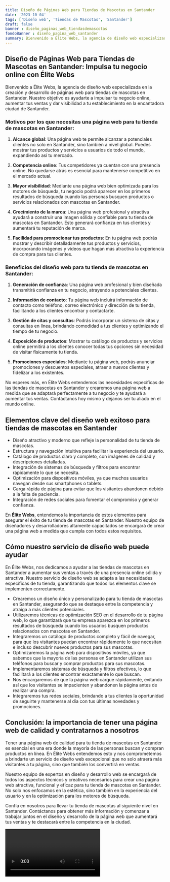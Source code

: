 ```yaml
---
title: Diseño de Páginas Web para Tiendas de Mascotas en Santander
date: '2023-10-04'
tags: ['Diseño web', 'Tiendas de Mascotas', 'Santander']
draft: false
banner : diseño_paginas_web_tiendasdemascotas
fondoBanner : diseño_pagina_web_santander
summary: Bienvenido a Élite Webs, la agencia de diseño web especializada en la creación y desarrollo de páginas web para tiendas de mascotas en Santander. Nuestro objetivo es ayudarte a impulsar tu negocio online, aumentar tus ventas y dar visibilidad a tu establecimiento en la encantadora ciudad de Santander.
---
```


## Diseño de Páginas Web para Tiendas de Mascotas en Santander: Impulsa tu negocio online con Élite Webs

Bienvenido a Élite Webs, la agencia de diseño web especializada en la creación y desarrollo de páginas web para tiendas de mascotas en Santander. Nuestro objetivo es ayudarte a impulsar tu negocio online, aumentar tus ventas y dar visibilidad a tu establecimiento en la encantadora ciudad de Santander.

### Motivos por los que necesitas una página web para tu tienda de mascotas en Santander:

1. **Alcance global**: Una página web te permite alcanzar a potenciales clientes no solo en Santander, sino también a nivel global. Puedes mostrar tus productos y servicios a usuarios de todo el mundo, expandiendo así tu mercado.

2. **Competencia online**: Tus competidores ya cuentan con una presencia online. No quedarse atrás es esencial para mantenerse competitivo en el mercado actual.

3. **Mayor visibilidad**: Mediante una página web bien optimizada para los motores de búsqueda, tu negocio podrá aparecer en los primeros resultados de búsqueda cuando las personas busquen productos o servicios relacionados con mascotas en Santander.

4. **Crecimiento de la marca**: Una página web profesional y atractiva ayudará a construir una imagen sólida y confiable para tu tienda de mascotas en Santander. Esto generará confianza en tus clientes y aumentará tu reputación de marca.

5. **Facilidad para promocionar tus productos**: En tu página web podrás mostrar y describir detalladamente tus productos y servicios, incorporando imágenes y vídeos que hagan más atractiva la experiencia de compra para tus clientes.

### Beneficios del diseño web para tu tienda de mascotas en Santander:

1. **Generación de confianza**: Una página web profesional y bien diseñada transmitirá confianza en tu negocio, atrayendo a potenciales clientes.

2. **Información de contacto**: Tu página web incluirá información de contacto como teléfono, correo electrónico y dirección de tu tienda, facilitando a los clientes encontrar y contactarte.

3. **Gestión de citas y consultas**: Podrás incorporar un sistema de citas y consultas en línea, brindando comodidad a tus clientes y optimizando el tiempo de tu negocio.

4. **Exposición de productos**: Mostrar tu catálogo de productos y servicios online permitirá a los clientes conocer todas tus opciones sin necesidad de visitar físicamente tu tienda.

5. **Promociones especiales**: Mediante tu página web, podrás anunciar promociones y descuentos especiales, atraer a nuevos clientes y fidelizar a los existentes.

No esperes más, en Élite Webs entendemos las necesidades específicas de las tiendas de mascotas en Santander y crearemos una página web a medida que se adaptará perfectamente a tu negocio y te ayudará a aumentar tus ventas. Contáctanos hoy mismo y déjanos ser tu aliado en el mundo online.

<GifSeo />

<Cta />

## Elementos clave del diseño web exitoso para tiendas de mascotas en Santander

- Diseño atractivo y moderno que refleje la personalidad de tu tienda de mascotas.
- Estructura y navegación intuitiva para facilitar la experiencia del usuario.
- Catálogo de productos claro y completo, con imágenes de calidad y descripciones detalladas.
- Integración de sistemas de búsqueda y filtros para encontrar rápidamente lo que se necesita.
- Optimización para dispositivos móviles, ya que muchos usuarios navegan desde sus smartphones o tablets.
- Carga rápida de página para evitar que los visitantes abandonen debido a la falta de paciencia.
- Integración de redes sociales para fomentar el compromiso y generar confianza.

En **Élite Webs**, entendemos la importancia de estos elementos para asegurar el éxito de tu tienda de mascotas en Santander. Nuestro equipo de diseñadores y desarrolladores altamente capacitados se encargará de crear una página web a medida que cumpla con todos estos requisitos.

## Cómo nuestro servicio de diseño web puede ayudar

En Élite Webs, nos dedicamos a ayudar a las tiendas de mascotas en Santander a aumentar sus ventas a través de una presencia online sólida y atractiva. Nuestro servicio de diseño web se adapta a las necesidades específicas de tu tienda, garantizando que todos los elementos clave se implementen correctamente.

- Crearemos un diseño único y personalizado para tu tienda de mascotas en Santander, asegurando que se destaque entre la competencia y atraiga a más clientes potenciales.
- Utilizaremos técnicas de optimización SEO en el desarrollo de tu página web, lo que garantizará que tu empresa aparezca en los primeros resultados de búsqueda cuando los usuarios busquen productos relacionados con mascotas en Santander.
- Integraremos un catálogo de productos completo y fácil de navegar, para que los visitantes puedan encontrar rápidamente lo que necesitan e incluso descubrir nuevos productos para sus mascotas.
- Optimizaremos la página web para dispositivos móviles, ya que sabemos que la mayoría de las personas en Santander utilizan sus teléfonos para buscar y comprar productos para sus mascotas.
- Implementaremos sistemas de búsqueda y filtros efectivos, lo que facilitará a los clientes encontrar exactamente lo que buscan.
- Nos encargaremos de que la página web cargue rápidamente, evitando así que los visitantes se impacienten y abandonen la página antes de realizar una compra.
- Integraremos tus redes sociales, brindando a tus clientes la oportunidad de seguirte y mantenerse al día con tus últimas novedades y promociones.

## Conclusión: la importancia de tener una página web de calidad y contratarnos a nosotros

Tener una página web de calidad para tu tienda de mascotas en Santander es esencial en una era donde la mayoría de las personas buscan y compran productos en línea. En Élite Webs entendemos esto y nos comprometemos a brindarte un servicio de diseño web excepcional que no solo atraerá más visitantes a tu página, sino que también los convertirá en ventas.

Nuestro equipo de expertos en diseño y desarrollo web se encargará de todos los aspectos técnicos y creativos necesarios para crear una página web atractiva, funcional y eficaz para tu tienda de mascotas en Santander. No solo nos enfocamos en la estética, sino también en la experiencia del usuario y en la optimización para los motores de búsqueda.

Confía en nosotros para llevar tu tienda de mascotas al siguiente nivel en Santander. Contáctanos para obtener más información y comenzar a trabajar juntos en el diseño y desarrollo de la página web que aumentará tus ventas y te destacará entre la competencia en la ciudad.

<Video />

<CtaBot job='Tiendas de Mascotas' city='Santander'/>

<Gmaps query='Santander+españa+maps' />